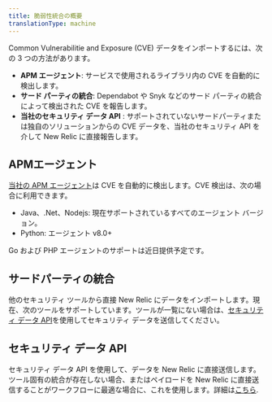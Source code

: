 ```yaml
---
title: 脆弱性統合の概要
translationType: machine
---
```


Common Vulnerabilitie and Exposure (CVE) データをインポートするには、次の 3 つの方法があります。

* **APM エージェント**: サービスで使用されるライブラリ内の CVE を自動的に検出します。
* **サード パーティの統合**: Dependabot や Snyk などのサード パーティの統合によって検出された CVE を報告します。
* **当社のセキュリティ データ API** : サポートされていないサードパーティまたは独自のソリューションからの CVE データを、当社のセキュリティ API を介して New Relic に直接報告します。

## APMエージェント

[当社の APM エージェント](/docs/apm/new-relic-apm/getting-started/introduction-apm/)は CVE を自動的に検出します。CVE 検出は、次の場合に利用できます。

* Java、.Net、Nodejs: 現在サポートされているすべてのエージェント バージョン。
* Python: エージェント v8.0+

Go および PHP エージェントのサポートは近日提供予定です。

## サードパーティの統合

他のセキュリティ ツールから直接 New Relic にデータをインポートします。現在、次のツールをサポートしています。ツールが一覧にない場合は、[セキュリティ データ API](/docs/vulnerability-management/integrations/security-data-api)を使用してセキュリティ データを送信してください。

<TechTileGrid>
  <TechTile
    name="AWS Security Hub"
    to="https://newrelic.com/instant-observability/security-events"
  />

  <TechTile
    name="Dependabot"
    to="https://newrelic.com/instant-observability/github-dependabot"
  />

  <TechTile
    name="Snyk"
    to="https://newrelic.com/instant-observability/snyk"
  />
</TechTileGrid>

## セキュリティ データ API

セキュリティ データ API を使用して、データを New Relic に直接送信します。ツール固有の統合が存在しない場合、またはペイロードを New Relic に直接送信することがワークフローに最適な場合に、これを使用します。詳細は[こちら](/docs/vulnerability-management/integrations/security-data-api).